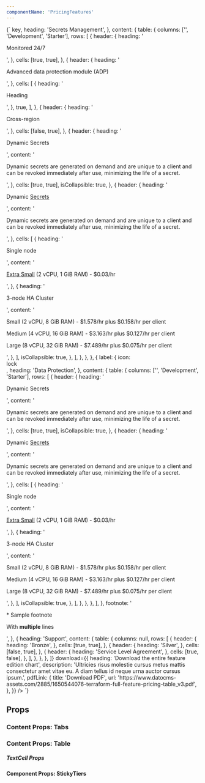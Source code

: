 ```yaml
---
componentName: 'PricingFeatures'
---
```


<LiveComponent>
  {`
   <PricingFeatures
      features={[
        {
          heading: 'Features',
          content: {
            tabs: [
              {
                label: {
                  icon: <div style={{ height: '24px' }}><span style={{ verticalAlign: 'middle' }}>key</span></div>,
                  heading: 'Secrets Management',
                },
                content: {
                  table: {
                    columns: ['', 'Development', 'Starter'],
                    rows: [
                      {
                        header: {
                          heading: '<p>Monitored 24/7</p>',
                        },
                        cells: [true, true],
                      },
                      {
                        header: {
                          heading:
                            '<p>Advanced data protection module (ADP)</p>',
                        },
                        cells: [
                          {
                            heading: '<p>Heading</p>',
                          },
                          true,
                        ],
                      },
                      {
                        header: {
                          heading: '<p>Cross-region</p>',
                        },
                        cells: [false, true],
                      },
                      {
                        header: {
                          heading: '<p>Dynamic Secrets</p>',
                          content:
                            ' <p>Dynamic secrets are generated on demand and are unique to a client and can be revoked immediately after use, minimizing the life of a secret.</p>',
                        },
                        cells: [true, true],
                        isCollapsible: true,
                      },
                      {
                        header: {
                          heading: '<p>Dynamic <a href="#">Secrets</a></p>',
                          content:
                            '<p>Dynamic secrets are generated on demand and are unique to a client and can be revoked immediately after use, minimizing the life of a secret.</p>',
                        },
                        cells: [
                          {
                            heading: '<p>Single node</p>',
                            content:
                              '<p><a href="#">Extra Small</a> (2 vCPU, 1 GiB RAM) - $0.03/hr</p>',
                          },
                          {
                            heading: '<p>3-node HA Cluster</p>',
                            content:
                              '<p>Small (2 vCPU, 8 GiB RAM) - $1.578/hr plus $0.158/hr per client</p><p>Medium (4 vCPU, 16 GiB RAM) - $3.163/hr plus $0.127/hr per client</p><p>Large (8 vCPU, 32 GiB RAM) - $7.489/hr plus $0.075/hr per client</p>',
                          },
                        ],
                        isCollapsible: true,
                      },
                    ],
                  },
                },
              },
              {
                label: {
                  icon: <div style={{ height: '24px' }}><span style={{ verticalAlign: 'middle' }}>lock</span></div>,
                  heading: 'Data Protection',
                },
                content: {
                  table: {
                    columns: ['', 'Development', 'Starter'],
                    rows: [
                      {
                        header: {
                          heading: '<p>Dynamic Secrets</p>',
                          content:
                            ' <p>Dynamic secrets are generated on demand and are unique to a client and can be revoked immediately after use, minimizing the life of a secret.</p>',
                        },
                        cells: [true, true],
                        isCollapsible: true,
                      },
                      {
                        header: {
                          heading: '<p>Dynamic <a href="#">Secrets</a></p>',
                          content:
                            '<p>Dynamic secrets are generated on demand and are unique to a client and can be revoked immediately after use, minimizing the life of a secret.</p>',
                        },
                        cells: [
                          {
                            heading: '<p>Single node</p>',
                            content:
                              '<p><a href="#">Extra Small</a> (2 vCPU, 1 GiB RAM) - $0.03/hr</p>',
                          },
                          {
                            heading: '<p>3-node HA Cluster</p>',
                            content:
                              '<p>Small (2 vCPU, 8 GiB RAM) - $1.578/hr plus $0.158/hr per client</p><p>Medium (4 vCPU, 16 GiB RAM) - $3.163/hr plus $0.127/hr per client</p><p>Large (8 vCPU, 32 GiB RAM) - $7.489/hr plus $0.075/hr per client</p>',
                          },
                        ],
                        isCollapsible: true,
                      },
                    ],
                  },
                },
              },
            ],
          },
          footnote:
            '<p>* Sample footnote</p><p>With <strong>multiple</strong> lines</p>',
        },
        {
          heading: 'Support',
          content: {
            table: {
              columns: null,
              rows: [
                {
                  header: {
                    heading: '<a>Bronze</a>',
                  },
                  cells: [true, true],
                },
                {
                  header: {
                    heading: '<a>Silver</a>',
                  },
                  cells: [false, true],
                },
                {
                  header: {
                    heading: '<a>Service Level Agreement</a>',
                  },
                  cells: [true, false],
                },
              ],
            },
          },
        },
      ]}
      download={{
        heading: 'Download the entire feature edition chart',
        description:
          'Ultricies risus molestie cursus metus mattis consectetur amet vitae eu. A diam tellus id neque urna auctor cursus ipsum.',
        pdfLink: {
          title: 'Download PDF',
          url: 'https://www.datocms-assets.com/2885/1650544076-terraform-full-feature-pricing-table_v3.pdf',
        },
      }}
    />
`}
</LiveComponent>

## Props

<PropsTable props={componentProps.featuresProps} />

### Content Props: Tabs

<PropsTable props={componentProps.tabsProps} />

### Content Props: Table

<PropsTable props={componentProps.tableProps} />

##### TextCell Props

<PropsTable props={componentProps.textCellProps} />

#### Component Props: StickyTiers

<PropsTable props={componentProps.stickyTiersProps} />
